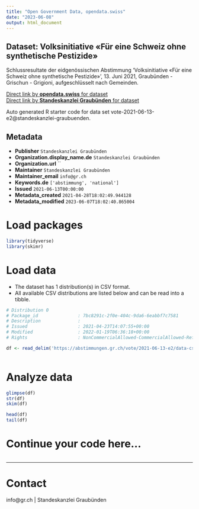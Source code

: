 ```yaml
---
title: "Open Government Data, opendata.swiss"
date: "2023-06-08"
output: html_document
---
```


## Dataset: Volksinitiative «Für eine Schweiz ohne synthetische Pestizide»

Schlussresultate der eidgenössischen Abstimmung 'Volksinitiative «Für eine Schweiz ohne synthetische Pestizide»', 13. Juni 2021, Graubünden - Grischun - Grigioni, aufgeschlüsselt nach Gemeinden.

[Direct link by **opendata.swiss** for dataset](https://opendata.swiss/de/dataset/volksinitiative-fur-eine-schweiz-ohne-synthetische-pestizide)<br>
[Direct link by **Standeskanzlei Graubünden** for dataset](https://abstimmungen.gr.ch/vote/2021-06-13-e2/data)

Auto generated R starter code for data set vote-2021-06-13-e2@standeskanzlei-graubuenden.

## Metadata

- **Publisher** `Standeskanzlei Graubünden`
- **Organization.display_name.de** `Standeskanzlei Graubünden`
- **Organization.url** ``
- **Maintainer** `Standeskanzlei Graubünden`
- **Maintainer_email** `info@gr.ch`
- **Keywords.de** `['abstimmung', 'national']`
- **Issued** `2021-06-13T00:00:00`
- **Metadata_created** `2021-04-28T18:02:49.944128`
- **Metadata_modified** `2023-06-07T18:02:40.865004`


# Load packages

```r

library(tidyverse)
library(skimr)

```

# Load data

-   The dataset has 1 distribution(s) in CSV format.
-   All available CSV distributions are listed below and can be read into a tibble.

```r

# Distribution 0
# Package_id               : 7bc8291c-2f0e-404c-9da6-6eabbf7c7581
# Description              : 
# Issued                   : 2021-04-23T14:07:55+00:00
# Modified                 : 2022-01-19T06:36:18+00:00
# Rights                   : NonCommercialAllowed-CommercialAllowed-ReferenceRequired

df <- read_delim('https://abstimmungen.gr.ch/vote/2021-06-13-e2/data-csv')



```

# Analyze data

```r

glimpse(df)
str(df)
skim(df)

head(df)
tail(df)

```

# Continue your code here...

```r

```

------------------------------------------------------------------------

# Contact

info@gr.ch | Standeskanzlei Graubünden
